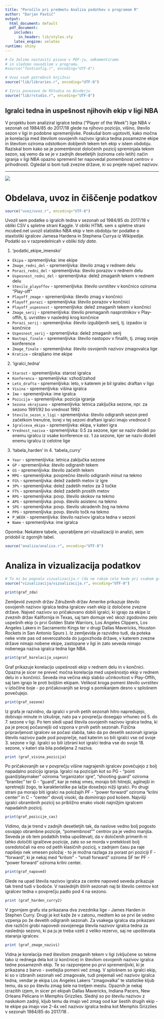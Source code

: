 ```yaml
---
title: "Poročilo pri predmetu Analiza podatkov s programom R"
author: "Darjan Pavšič"
output:
  html_document: default
  pdf_document:
    includes:
      in_header: lib/styles.sty
    latex_engine: xelatex
runtime: shiny
---
```


```r
# Če želimo nastaviti pisave v PDF-ju, odkomentiramo
# in sledimo navodilom v programu.
#source("fontconfig.r", encoding="UTF-8")

# Uvoz vseh potrebnih knjižnic
source("lib/libraries.r", encoding="UTF-8")
```

```r
# Izris povezave do RStudia na Binderju
source("lib/rstudio.r", encoding="UTF-8")
```

## Igralci tedna in uspešnost njihovih ekip v ligi NBA

V projektu bom analiziral igralce tedna ("Player of the Week") lige NBA v sezonah od 1984/85 do 2017/18 glede na njihovo pozicijo, višino, število sezon v ligi in podobne spremenljivke. Poskušal bom ugotoviti, kako močna je korelacija med številom osvojenih nazivov igralca tedna posamezne ekipe in številom oziroma odstotkom dobljenih tekem teh ekip v istem obdobju. Raziskal bom kako se je pomembnost določenih pozicij spreminjala tekom sezon, saj vemo da se je v zadnjih desetletjih (oziroma celo letih) način igranja v ligi NBA opazno spremenil ter napovedal pomembnost centrov v prihodnosti. Ogledal si bom tudi zvezne države, ki so prejele največ nazivov.

***

![](slike/nba-r.jpg)


# Obdelava, uvoz in čiščenje podatkov

```r
source("uvoz/uvoz.r", encoding="UTF-8")
```

Uvozil sem podatke o igralcih tedna v sezonah od 1984/85 do 2017/18 v obliki CSV s spletne strani Kaggle. V obliki HTML sem s spletne strani mcubed.net uvozil statistiko NBA ekip v tem obdobju ter podatke o stastistiki igralcev Jamesa Hardena in Stephena Currya iz Wikipedije. Podatki so v razpredelnicah v obliki *tidy data*.


1. 'podatki_ekipe_imensko'

  - `Ekipa` - spremenljivka: ime ekipe
  - `Zmage_redni_del` - spremenljivka: število zmag v rednem delu
  - `Porazi_redni_del` - spremenljivka: število porazov v rednem delu
  - `Uspesnost_redni_del` - spremenljivka: delež zmaganih tekem v rednem delu
  - `Stevilo_playoffov` - spremenljivka: število uvrstitev v končnico oziroma "Play-off"
  - `Playoff_zmage` - spremenljivka: število zmag v končnici
  - `Playoff_porazi` - spremenljivka: število porazov v končnici
  - `Playoff_uspesnost` - spremenljivka: delež zmaganih tekem v končnici
  - `Zmage_serij` - spremenljivka: število premaganih nasprotnikov v Play-offih, tj. uvrstitev v naslednji krog končnice
  - `Porazi_serij` - spremenljivka: število izgubljenih serij, tj. izpadov iz končnice
  - `Uspesnost_serij` - spremenljivka: delež zmaganih serij
  - `Nastopi_finale` - spremenljivka: število nastopov v finalih, tj. zmag svoje konference
  - `Zmage_finale` - spremenljivka: število osvojenih nazivov zmagovalca lige
  - `Kratice` - okrajšano ime ekipe
  

2. 'igralci_tedna'

  - `Starost` - spremenljivka: starost igralca
  - `Konferenca` - spremenljivka: vzhod/zahod
  - `Leto_drafta` - spremenljivka: leto, v katerem je bil igralec draftan v ligo
  - `Visina` - spremenljivka: višina igralca
  - `Ime` - spremenljivka: ime igralca
  - `Pozicija` - spremenljivka: pozicija igranja
  - `Sezona okrajsano` - spremenljivka: letnica zaključka sezone, npr. za sezono 1991/92 bo vrednost 1992
  - `Stevilo_sezon_v_ligi` - spremenljivka: število odigranih sezon pred začetkom trenutne, torej v tej sezoni draftani igralci imajo vrednost 0
  - `Igralceva_ekipa` - spremenljivka: ekipa, v kateri igra
  - `Vrednost_naziva` - spremenljivka: 0.5 za sezone, kjer se naziv dodeli po enemu igralcu iz vsake konference oz. 1 za sezone, kjer se naziv dodeli enemu igralcu iz celotne lige


3. 'tabela_harden' in 4. 'tabela_curry'

 - `Year` - spremenljivka: letnica zaključka sezone
 - `GP` - spremenljivka: število odigranih tekem
 - `GS` - spremenljivka: število začetih tekem
 - `MPG` - spremenljivka: povprečno število odigranih minut na tekmo
 - `FG%` - spremenljivka: delež zadetih metov iz igre
 - `3P%` - spremenljivka: delež zadetih metov za 3 točke
 - `FT%` - spremenljivka: delež zadetih prostih metov
 - `RPG` - spremenljivka: povp. število skokov na tekmo
 - `APG` - spremenljivka: povp. število asistenc na tekmo
 - `SPG` - spremenljivka: povp. število ukradenih žog na tekmo
 - `PPG` - spremenljivka: povp. število točk na tekmo
 - `P_WEEK` - spremenljivka: število nazivov igralca tedna v sezoni
 - `Name` - spremenljivka: ime igralca

  
Opomba: Nekatere tabele, uporabljene pri vizualizaciji in analizi, sem pridobil iz zgornjih tabel.


```r
source("analiza/analiza.r", encoding="UTF-8")
```


# Analiza in vizualizacija podatkov

```r
# To mi bo pognalo vizualizacija.r (da ne rabim cele kode pri vsakem grafu)
source("vizualizacija/vizualizacija.r", encoding="UTF-8")
```



```r
print(graf_zda)

```

Zemljevid zveznih držav Združenih držav Amerike prikazuje število osvojenih nazivov igralca tedna igralcev vseh ekip iz določene zvezne države. Največ nazivov so pričakovano dobili igralci, ki igrajo za ekipe iz zveznih držav Kalifornija in Texas, saj tam domuje več skozi zgodovino zelo uspešnih ekip (v prvi Golden State Warriors, Los Angeles Clippers, Los Angeles Lakers in Sacramento Kings ter v drugi Dallas Mavericks, Houston Rockets in San Antonio Spurs ). Iz zemljevida je razvidno tudi, da poteka neke vrste pas od severozahoda do jugovzhoda države, v katerem zvezne države nimajo nobene ekipe, zastopane v ligi in zato seveda nimajo nobenega naziva igralca tedna lige NBA.



```r
print(graf_korelacija_uspesn)

```


Graf prikazuje korelacijo uspešnosti ekip v rednem delu in v končnici. Opazna je sicer ne preveč močna korelacija med uspešnostjo ekip v rednem delu in v končnici. Seveda ima večina ekip slabšo učinkovitost v Play-Offih, saj tam igrajo le proti boljšim ekipam. Velikost kroga pomeni število uvrstitev v izločilne boje - po pričakovanjih se krogi s pomikanjem desno v splošnem povečujejo.




```r
print(graf_sezone)

```

Iz grafa je razvidno, da igralci v prvih petih sezonah hitro napredujejo, dobivajo minute in izkušnje, nato pa v povprečju dosegajo vrhunec od 5. do 7. sezone v ligi. Po tem sledi upad števila osvojenih nazivov igralca tedna, ki pa je precej počasnejši od vzpona v prvih petih sezonah. Fizična pripravljenost igralcev se počasi slabša, tako da po desetih sezonah igranja število nazivov pade pod povprečje, nad katerim so bili igralci vse od svoje 3. sezone v ligi. Igralci so bili izbrani kot igralci tedna vse do svoje 18. sezone, v kateri sta bila podeljena 2 naziva. 




```r
print (graf_visina_pozicija)

```

Po pričakovanjih se v povprečju višine nagrajenih igralcev povečujejo z bolj napadalno pozicijo igranja. Igralci na pozicijah kot so PG - "point guard/playmaker" oziroma "organizator igre", "shooting guard" oziroma "branilec" ter G - "guard", kar je nekaj vmes, morajo biti hitrejši, agilnejši in spretnejši žogo, te karakteristike pa lažje dosežejo nižji igralci. Po drugi strani pa morajo biti igralci na položajih PF - "power forward" oziroma "krilni center" in C - "center" dovolj visoki, da dominirajo pod košem. Najvišji igralci obrambnih pozicij so približno enako visoki najnižjim igralcem napadalnih pozicij.




```r
print(graf_pozicije_cas)

```

Vidimo, da je trend v zadnjih desetletjih tak, da naslove vedno bolj pogosto osvajajo obrambne pozicije, "pomembnost"" centrov pa je vedno manjša. Seveda je ob tem podatkih treba upoštevati, da v določenih primerih ni lahko določiti igralčeve pozicije, zato so se morda v preteklosti bolj osredotočali na eno od petih klasičnih pozicij, v zadnjem času pa raje napišejo nek vmesen položaj - to je možna razlaga za porast pri poziciji F  - "forward", ki je nekaj med "krilom" - "small forward" oziroma SF ter PF - "power forward" oziroma krilni center.



```r
print(graf_napoved)

```

Glede na upad števila nazivov igralca za centre napoved seveda prikazuje tak trend tudi v bodoče. V naslednjih štirih sezonah naj bi število centrov kot igralcev tedna v povprečju padlo pod 4 na sezono.




```r
print (graf_harden_curry2)

```

V zgornjem grafu sta prikazana dva zvezdnika lige - James Harden in Stephen Curry. Drugi je kot kaže že v zatonu, medtem ko se prvi še vedno vzpenja po že devetih odigranih sezonah. Za vsakega igralca sta prikazani dve različni grobi napovedi osvojenega števila nazivov igralca tedna za naslednjo sezono, ki pa ju je treba vzeti z veliko rezervo, saj ne upoštevata staranja igralcev.




```r
print (graf_zmage_nazivi)

```


Vidna je korelacija med številom zmaganih tekem v ligi (vključene so tekme tako iz rednega dela kot iz končnice) in številom osvojenih nazivov igralca tedne posameznih ekip. Te so razporejene po prvi spremenljivki, ki je prikazana z barvo - svetlejša pomeni več zmag. V splošnem so igralci ekip, ki so v izbranih sezonah več zmagovale, tudi prejemali več nazivov igralca tedna, vendar je ekipa Los Angeles Lakers "zmagovalka" te statistike kljub temu, da so po številu zmag šele na tretjem mestu. Opaznih je nekaj izrazitih izjem, in sicer pri ekipah Dallas Mavericks, Indiana Pacers, New Orleans Pelicans in Memphis Grizzlies. Slednji so po številu nazivov z naskokom zadnji, kljub temu da imajo več zmag ood kar šestih drugih ekip - te ekipe pa imajo vse 2-4x več nazivov igralca tedna kot Memphis Grizzlies v sezonah 1984/85 do 2017/18 .

 

